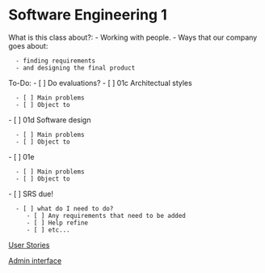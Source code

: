 = Software Engineering 1 =

What is this class about?:
- Working with people.
- Ways that our company goes about:
   - finding requirements
   - and designing the final product

To-Do:
- [ ] Do evaluations?
- [ ] 01c Architectual styles
   - [ ] Main problems
   - [ ] Object to
- [ ] 01d Software design
   - [ ] Main problems
   - [ ] Object to
- [ ] 01e 
   - [ ] Main problems
   - [ ] Object to

- [ ] SRS due!
   - [ ] what do I need to do?
      - [ ] Any requirements that need to be added
      - [ ] Help refine
      - [ ] etc...

[[User Stories]]

[[Admin interface]]

